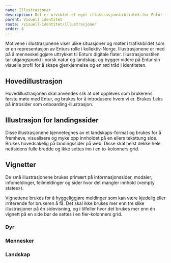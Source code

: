```yaml
---
name: Illustrasjoner
description: Det er utviklet et eget illustrasjonsbibliotek for Entur i samarbeid med illustratør Sandra Blikås. Illustrasjonene skal kun brukes til Enturs offisielle produkter og er lisensert til bruk i våre digitale kanaler.
parent: Visuell identitet
route: /visuell-identitet/illustrasjoner
order: 4
---
```







<PageHeader />

Motivene i illustrasjonene viser ulike situasjoner og møter i trafikkbildet som er en representasjon av Enturs rolle i kollektiv-Norge. Illustrasjonene er med på å menneskeliggjøre uttrykket til Enturs digitale flater. Illustrasjonsstilen tar utgangspunkt i norsk natur og landskap, og bygger videre på Entur sin visuelle profil for å skape gjenkjennelse og en rød tråd i identiteten.

## Hovedillustrasjon

Hovedillustrasjonen skal anvendes slik at det oppleves som brukerens første møte med Entur, og brukes for å introdusere hvem vi er. Brukes f.eks på introsider som onboarding-illustrasjon.

<BorderWrapper>
  <ImageDisplay src={main} />
</BorderWrapper>

## Illustrasjon for landingssider

Disse illustrasjonene kjennetegnes av et landskaps-format og brukes for å fremheve, visualisere og myke opp innholdet på en ellers teksttung side. Brukes hovedsakelig på landingssider på web. Disse skal helst dekke hele nettsidens fulle bredde og ikke settes inn i en to-kolonners grid.

<BorderWrapper>
  <ImageDisplay src={landing1} />
  <ImageDisplay src={landing2} />
  <ImageDisplay src={landing3} />
  <ImageDisplay src={landing4} />
  <ImageDisplay src={landing5} />
</BorderWrapper>

## Vignetter

De små illustrasjonene brukes primært på informasjonssider, modaler, infomeldinger, feilmeldinger og sider hvor det mangler innhold («empty states»).

Vignettene brukes for å hyggeliggjøre meldinger som kan være kjedelig eller irriterende for brukeren å få. Det skal ikke brukes mer enn tre slike illustrasjoner på én sidevisning, og i tilfeller hvor det brukes mer enn én vignett på en side bør de settes i en fler-kolonners grid.

### Dyr

<BorderWrapper threeGrid>
  <ImageDisplay src={dyr1} />
  <ImageDisplay src={dyr2} />
  <ImageDisplay src={dyr3} />
  <ImageDisplay src={dyr4} />
  <ImageDisplay src={dyr5} />
</BorderWrapper>

### Mennesker

<BorderWrapper threeGrid>
  <ImageDisplay src={menneske1} />
  <ImageDisplay src={menneske2} />
  <ImageDisplay src={menneske3} />
  <ImageDisplay src={menneske4} />
  <ImageDisplay src={menneske5} />
  <ImageDisplay src={menneske6} />
  <ImageDisplay src={menneske7} />
  <ImageDisplay src={menneske8} />
</BorderWrapper>

### Landskap

<BorderWrapper threeGrid>
  <ImageDisplay src={landskap1} />
  <ImageDisplay src={landskap2} />
  <ImageDisplay src={landskap3} />
  <ImageDisplay src={landskap4} />
  <ImageDisplay src={landskap5} />
  <ImageDisplay src={landskap6} />
</BorderWrapper>
